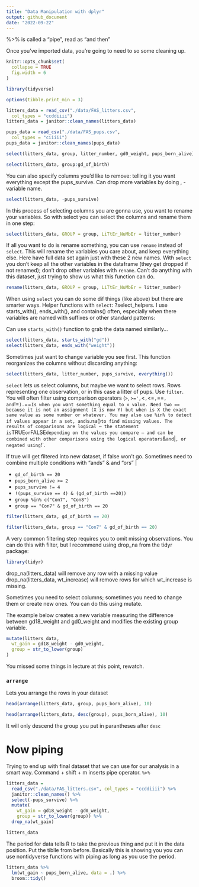 ```yaml
---
title: "Data Manipulation with dplyr"
output: github_document
date: "2022-09-22"
---
```


%>% is called a "pipe", read as "and then"

Once you've imported data, you're going to need to so some cleaning up.

```r
knitr::opts_chunk$set(
  collapse = TRUE
  fig.width = 6
)
```


```r
library(tidyverse)

options(tibble.print_min = 3)

litters_data = read_csv("./data/FAS_litters.csv",
  col_types = "ccddiiii")
litters_data = janitor::clean_names(litters_data)

pups_data = read_csv("./data/FAS_pups.csv",
  col_types = "ciiiii")
pups_data = janitor::clean_names(pups_data)
```

```r
select(litters_data, group, litter_number, gd0_weight, pups_born_alive)
```

```r
select(litters_data, group:gd_of_birth)
```

You can also specify columns you'd like to remove: telling it you want everything except the pups_survive. Can drop more variables by doing , -variable name. 

```r
select(litters_data, -pups_survive)
```

In this process of selecting columns you are gonna use, you want to rename your variables. So with select you can select the columns and rename them in one step:

```r
select(litters_data, GROUP = group, LiTtEr_NuMbEr = litter_number)
```

If all you want to do is rename something, you can use `rename` instead of `select`. This will rename the variables you care about, and keep everything else. Here have full data set again just with these 2 new names. With `select` you don't keep all the other variables in the dataframe (they get dropped if not renamed); don't drop other variables with `rename`. Can't do anything with this dataset, just trying to show us what this function can do.

```r
rename(litters_data, GROUP = group, LiTtEr_NuMbEr = litter_number)
```
 
When using `select` you can do some dif things (like above) but there are smarter ways. Helper functions with `select`: ?select_helpers. I use starts_with(), ends_with(), and contains() often, especially when there variables are named with suffixes or other standard patterns:

Can use `starts_with()` function to grab the data named similarly...

```r
select(litters_data, starts_with("gd"))
select(litters_data, ends_with("weight"))
```

Sometimes just want to change variable you see first. This function reorganizes the columns without discarding anything:

```r
select(litters_data, litter_number, pups_survive, everything())
```

`select` lets us select columns, but maybe we want to select rows. Rows representing one observation, or in this case a litter of pups. Use `filter`. You will often filter using comparison operators (`>`, `>=', `<`, `<=`, `==`, and `!=`). `==` Is when you want something equal to x value. Need two == because it is not an assignment (X is now Y) but when is X the exact same value as some number or whatever. You may also use %in% to detect if values appear in a set, and `is.na()` to find missing values. The results of comparisons are logical – the statement is `TRUE` or `FALSE` depending on the values you compare – and can be combined with other comparisons using the logical operators `&` and `|`, or negated using `!`.

If true will get filtered into new dataset, if false won't go. Sometimes need to combine multiple conditions with "ands" & and "ors" | 

* `gd_of_birth == 20`
* `pups_born_alive >= 2`
* `pups_survive != 4`
* `!(pups_survive == 4) & (gd_of_birth ==20))`
* `group %in% c("Con7", "Con8")`
* `group == "Con7" & gd_of_birth == 20`

```r
filter(litters_data, gd_of_birth == 20)
```

```r
filter(litters_data, group == "Con7" & gd_of_birth == 20)
```

A very common filtering step requires you to omit missing observations. You can do this with filter, but I recommend using drop_na from the tidyr package:

```r
library(tidyr)
```

drop_na(litters_data) will remove any row with a missing value
drop_na(litters_data, wt_increase) will remove rows for which wt_increase is missing.

Sometimes you need to select columns; sometimes you need to change them or create new ones. You can do this using mutate.

The example below creates a new variable measuring the difference between gd18_weight and gd0_weight and modifies the existing group variable.

```r
mutate(litters_data,
  wt_gain = gd18_weight - gd0_weight,
  group = str_to_lower(group)
)
```
You missed some things in lecture at this point, rewatch.

### `arrange`

Lets you arrange the rows in your dataset

```r
head(arrange(litters_data, group, pups_born_alive), 10)
```

```r
head(arrange(litters_data, desc(group), pups_born_alive), 10)
```

It will only descend the group you put in parantheses after `desc`

# Now piping

Trying to end up with final dataset that we can use for our analysis in a smart way. 
Command + shift + m inserts pipe operator. `%>%` 
```r
litters_data = 
  read_csv("./data/FAS_litters.csv", col_types = "ccddiiii") %>%
  janitor::clean_names() %>%
  select(-pups_survive) %>%
  mutate(
    wt_gain = gd18_weight - gd0_weight,
    group = str_to_lower(group)) %>% 
  drop_na(wt_gain)

litters_data
```

The period for data tells R  to take the previous thing and put it in the data position. Put the tiblle from before. Basically this is showing you you can use nontidyverse functions with piping as long as you use the period. 
```r
litters_data %>%
  lm(wt_gain ~ pups_born_alive, data = .) %>%
  broom::tidy()
```


